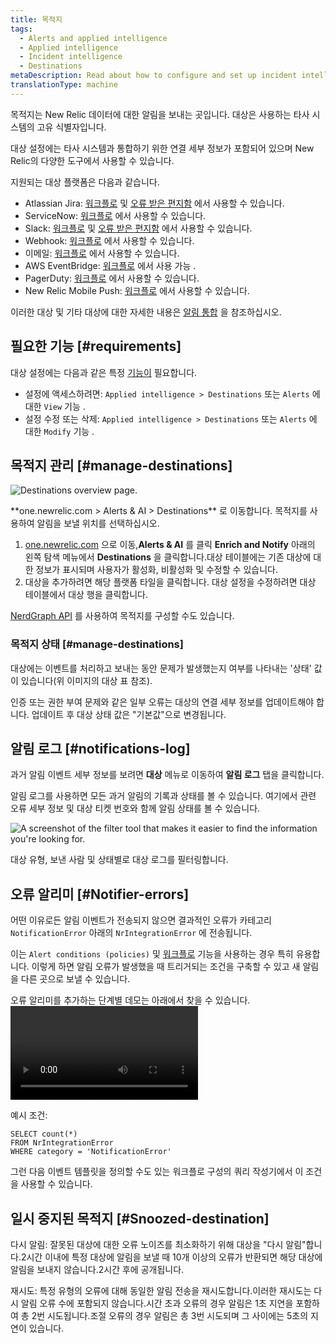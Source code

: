 ```yaml
---
title: 목적지
tags:
  - Alerts and applied intelligence
  - Applied intelligence
  - Incident intelligence
  - Destinations
metaDescription: Read about how to configure and set up incident intelligence destinations.
translationType: machine
---
```




목적지는 New Relic 데이터에 대한 알림을 보내는 곳입니다. 대상은 사용하는 타사 시스템의 고유 식별자입니다.

대상 설정에는 타사 시스템과 통합하기 위한 연결 세부 정보가 포함되어 있으며 New Relic의 다양한 도구에서 사용할 수 있습니다.

지원되는 대상 플랫폼은 다음과 같습니다.

* Atlassian Jira: [워크플로](/docs/alerts-applied-intelligence/applied-intelligence/incident-workflows/incident-workflows/) 및 [오류 받은 편지함](/docs/errors-inbox/) 에서 사용할 수 있습니다.
* ServiceNow: [워크플로](/docs/alerts-applied-intelligence/applied-intelligence/incident-workflows/incident-workflows/) 에서 사용할 수 있습니다.
* Slack: [워크플로](/docs/alerts-applied-intelligence/applied-intelligence/incident-workflows/incident-workflows/) 및 [오류 받은 편지함](/docs/errors-inbox/) 에서 사용할 수 있습니다.
* Webhook: [워크플로](/docs/alerts-applied-intelligence/applied-intelligence/incident-workflows/incident-workflows/) 에서 사용할 수 있습니다.
* 이메일: [워크플로](/docs/alerts-applied-intelligence/applied-intelligence/incident-workflows/incident-workflows/) 에서 사용할 수 있습니다.
* AWS EventBridge: [워크플로](/docs/alerts-applied-intelligence/applied-intelligence/incident-workflows/incident-workflows/) 에서 사용 가능 .
* PagerDuty: [워크플로](/docs/alerts-applied-intelligence/applied-intelligence/incident-workflows/incident-workflows/) 에서 사용할 수 있습니다.
* New Relic Mobile Push: [워크플로](/docs/alerts-applied-intelligence/applied-intelligence/incident-workflows/incident-workflows/) 에서 사용할 수 있습니다.

이러한 대상 및 기타 대상에 대한 자세한 내용은 [알림 통합](/docs/alerts-applied-intelligence/notifications/notification-integrations) 을 참조하십시오.

## 필요한 기능 [#requirements]

대상 설정에는 다음과 같은 특정 [기능이](/docs/accounts/accounts-billing/new-relic-one-user-management/user-capabilities) 필요합니다.

* 설정에 액세스하려면: `Applied intelligence > Destinations` 또는 `Alerts` 에 대한 `View` 기능 .
* 설정 수정 또는 삭제: `Applied intelligence > Destinations` 또는 `Alerts` 에 대한 `Modify` 기능 .

## 목적지 관리 [#manage-destinations]

<img
  title="Destinations overview page"
  alt="Destinations overview page."
  src={destinationsOverview}
/>

<figcaption>
  **one.newrelic.com > Alerts & AI > Destinations** 로 이동합니다. 목적지를 사용하여 알림을 보낼 위치를 선택하십시오.
</figcaption>

1. [one.newrelic.com](https://docs.newrelic.com/one.newrelic.com) 으로 이동,**Alerts & AI** 를 클릭 **Enrich and Notify** 아래의 왼쪽 탐색 메뉴에서 **Destinations** 을 클릭합니다.대상 테이블에는 기존 대상에 대한 정보가 표시되며 사용자가 활성화, 비활성화 및 수정할 수 있습니다.
2. 대상을 추가하려면 해당 플랫폼 타일을 클릭합니다. 대상 설정을 수정하려면 대상 테이블에서 대상 행을 클릭합니다.

[NerdGraph API](/docs/apis/nerdgraph/examples/nerdgraph-api-notifications-destinations) 를 사용하여 목적지를 구성할 수도 있습니다.

### 목적지 상태 [#manage-destinations]

대상에는 이벤트를 처리하고 보내는 동안 문제가 발생했는지 여부를 나타내는 '상태' 값이 있습니다(위 이미지의 대상 표 참조).

인증 또는 권한 부여 문제와 같은 일부 오류는 대상의 연결 세부 정보를 업데이트해야 합니다. 업데이트 후 대상 상태 값은 "기본값"으로 변경됩니다.

## 알림 로그 [#notifications-log]

과거 알림 이벤트 세부 정보를 보려면 **대상** 메뉴로 이동하여 **알림 로그** 탭을 클릭합니다.

알림 로그를 사용하면 모든 과거 알림의 기록과 상태를 볼 수 있습니다. 여기에서 관련 오류 세부 정보 및 대상 티켓 번호와 함께 알림 상태를 볼 수 있습니다.

<img
  title="The filter tool that makes it easier to find the information you're looking for."
  alt="A screenshot of the filter tool that makes it easier to find the information you're looking for."
  src={filterDestinations}
/>

<figcaption>
  대상 유형, 보낸 사람 및 상태별로 대상 로그를 필터링합니다.
</figcaption>

## 오류 알리미 [#Notifier-errors]

어떤 이유로든 알림 이벤트가 전송되지 않으면 결과적인 오류가 카테고리 `NotificationError` 아래의 `NrIntegrationError` 에 전송됩니다.

이는 `Alert conditions (policies)` 및 [워크플로](docs/alerts-applied-intelligence/applied-intelligence/incident-workflows/incident-workflows/) 기능을 사용하는 경우 특히 유용합니다. 이렇게 하면 알림 오류가 발생했을 때 트리거되는 조건을 구축할 수 있고 새 알림을 다른 곳으로 보낼 수 있습니다.

오류 알리미를 추가하는 단계별 데모는 아래에서 찾을 수 있습니다.<Video type="wistia" id="b89ctyjolq"/>

예시 조건:

```
SELECT count(*)
FROM NrIntegrationError
WHERE category = 'NotificationError'
```

그런 다음 이벤트 템플릿을 정의할 수도 있는 워크플로 구성의 쿼리 작성기에서 이 조건을 사용할 수 있습니다.

## 일시 중지된 목적지 [#Snoozed-destination]

다시 알림: 잘못된 대상에 대한 오류 노이즈를 최소화하기 위해 대상을 "다시 알림"합니다.2시간 이내에 특정 대상에 알림을 보낼 때 10개 이상의 오류가 반환되면 해당 대상에 알림을 보내지 않습니다.2시간 후에 공개됩니다.

재시도: 특정 유형의 오류에 대해 동일한 알림 전송을 재시도합니다.이러한 재시도는 다시 알림 오류 수에 포함되지 않습니다.시간 초과 오류의 경우 알림은 1초 지연을 포함하여 총 2번 시도됩니다.조절 오류의 경우 알림은 총 3번 시도되며 그 사이에는 5초의 지연이 있습니다.